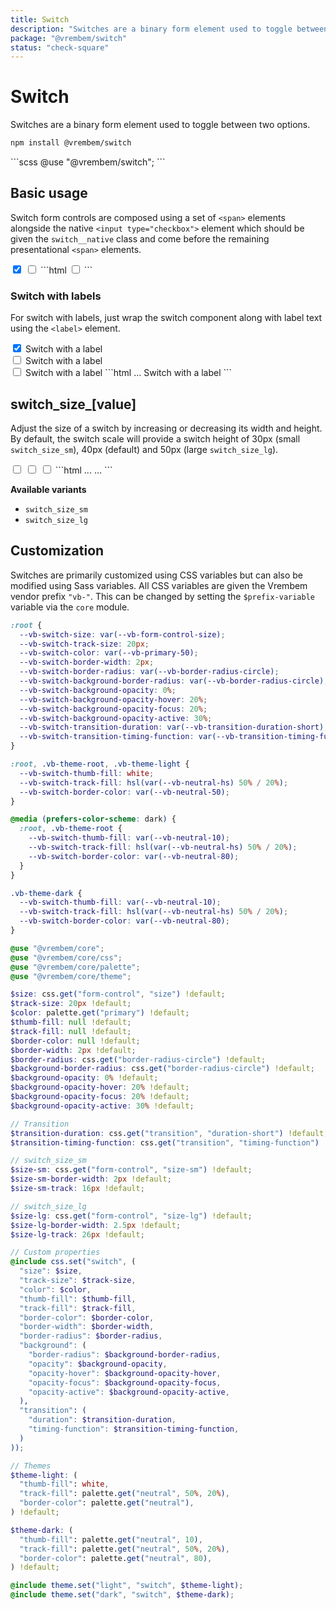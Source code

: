 ```yaml
---
title: Switch
description: "Switches are a binary form element used to toggle between two options."
package: "@vrembem/switch"
status: "check-square"
---
```



# Switch

Switches are a binary form element used to toggle between two options.

```sh
npm install @vrembem/switch
```

<CodeExample lang="scss">
  ```scss
  @use "@vrembem/switch";
  ```
</CodeExample>

## Basic usage

Switch form controls are composed using a set of `<span>` elements alongside the native `<input type="checkbox">` element which should be given the `switch__native` class and come before the remaining presentational `<span>` elements.

<CodeExample>
  <Fragment slot="output">
    <span class="switch">
      <input type="checkbox" class="switch__native" checked />
      <span class="switch__background">
        <span class="switch__track">
          <span class="switch__thumb"></span>
        </span>
      </span>
    </span>
    <span class="switch">
      <input type="checkbox" class="switch__native" />
      <span class="switch__background">
        <span class="switch__track">
          <span class="switch__thumb"></span>
        </span>
      </span>
    </span>
  </Fragment>
  ```html
  <span class="switch">
    <input type="checkbox" class="switch__native">
    <span class="switch__background">
      <span class="switch__track">
        <span class="switch__thumb"></span>
      </span>
    </span>
  </span>
  ```
</CodeExample>

### Switch with labels

For switch with labels, just wrap the switch component along with label text using the `<label>` element.

<CodeExample>
  <Fragment slot="output">
    <label class="display-inline-flex flex-align-center flex-gap-xs">
      <span class="switch">
        <input type="checkbox" class="switch__native" checked />
        <span class="switch__background">
          <span class="switch__track">
            <span class="switch__thumb"></span>
          </span>
        </span>
      </span>
      <span>Switch with a label</span>
    </label>
    <br />
    <label class="display-inline-flex flex-align-center flex-gap-xs">
      <span class="switch">
        <input type="checkbox" class="switch__native" />
        <span class="switch__background">
          <span class="switch__track">
            <span class="switch__thumb"></span>
          </span>
        </span>
      </span>
      <span>Switch with a label</span>
    </label>
    <br />
    <label class="display-inline-flex flex-align-center flex-gap-xs">
      <span class="switch">
        <input type="checkbox" class="switch__native" />
        <span class="switch__background">
          <span class="switch__track">
            <span class="switch__thumb"></span>
          </span>
        </span>
      </span>
      <span>Switch with a label</span>
    </label>
  </Fragment>
  ```html
  <label>
    <span class="switch">
      ...
    </span>
    <span>Switch with a label</span>
  </label>
  ```
</CodeExample>

## switch_size_[value]

Adjust the size of a switch by increasing or decreasing its width and height. By default, the switch scale will provide a switch height of 30px (small `switch_size_sm`), 40px (default) and 50px (large `switch_size_lg`).

<CodeExample>
  <Fragment slot="output">
    <span class="switch switch_size_sm">
      <input type="checkbox" class="switch__native" />
      <span class="switch__background">
        <span class="switch__track">
          <span class="switch__thumb"></span>
        </span>
      </span>
    </span>
    <span class="switch">
      <input type="checkbox" class="switch__native" />
      <span class="switch__background">
        <span class="switch__track">
          <span class="switch__thumb"></span>
        </span>
      </span>
    </span>
    <span class="switch switch_size_lg">
      <input type="checkbox" class="switch__native" />
      <span class="switch__background">
        <span class="switch__track">
          <span class="switch__thumb"></span>
        </span>
      </span>
    </span>
  </Fragment>
  ```html
  <span class="switch switch_size_sm">
    ...
  </span>

  <span class="switch switch_size_lg">
    ...
  </span>
  ```
</CodeExample>

**Available variants**

- `switch_size_sm`
- `switch_size_lg`

## Customization

Switches are primarily customized using CSS variables but can also be modified using Sass variables. All CSS variables are given the Vrembem vendor prefix `"vb-"`. This can be changed by setting the `$prefix-variable` variable via the `core` module.

<DocBlock name="CSS Variables" src="switch/src/_root.scss">

  ```scss
  :root {
    --vb-switch-size: var(--vb-form-control-size);
    --vb-switch-track-size: 20px;
    --vb-switch-color: var(--vb-primary-50);
    --vb-switch-border-width: 2px;
    --vb-switch-border-radius: var(--vb-border-radius-circle);
    --vb-switch-background-border-radius: var(--vb-border-radius-circle);
    --vb-switch-background-opacity: 0%;
    --vb-switch-background-opacity-hover: 20%;
    --vb-switch-background-opacity-focus: 20%;
    --vb-switch-background-opacity-active: 30%;
    --vb-switch-transition-duration: var(--vb-transition-duration-short);
    --vb-switch-transition-timing-function: var(--vb-transition-timing-function);
  }

  :root, .vb-theme-root, .vb-theme-light {
    --vb-switch-thumb-fill: white;
    --vb-switch-track-fill: hsl(var(--vb-neutral-hs) 50% / 20%);
    --vb-switch-border-color: var(--vb-neutral-50);
  }

  @media (prefers-color-scheme: dark) {
    :root, .vb-theme-root {
      --vb-switch-thumb-fill: var(--vb-neutral-10);
      --vb-switch-track-fill: hsl(var(--vb-neutral-hs) 50% / 20%);
      --vb-switch-border-color: var(--vb-neutral-80);
    }
  }

  .vb-theme-dark {
    --vb-switch-thumb-fill: var(--vb-neutral-10);
    --vb-switch-track-fill: hsl(var(--vb-neutral-hs) 50% / 20%);
    --vb-switch-border-color: var(--vb-neutral-80);
  }
  ```
</DocBlock>

<DocBlock name="SCSS Variables" src="switch/src/_variables.scss">

  ```scss
  @use "@vrembem/core";
  @use "@vrembem/core/css";
  @use "@vrembem/core/palette";
  @use "@vrembem/core/theme";

  $size: css.get("form-control", "size") !default;
  $track-size: 20px !default;
  $color: palette.get("primary") !default;
  $thumb-fill: null !default;
  $track-fill: null !default;
  $border-color: null !default;
  $border-width: 2px !default;
  $border-radius: css.get("border-radius-circle") !default;
  $background-border-radius: css.get("border-radius-circle") !default;
  $background-opacity: 0% !default;
  $background-opacity-hover: 20% !default;
  $background-opacity-focus: 20% !default;
  $background-opacity-active: 30% !default;

  // Transition
  $transition-duration: css.get("transition", "duration-short") !default;
  $transition-timing-function: css.get("transition", "timing-function") !default;

  // switch_size_sm
  $size-sm: css.get("form-control", "size-sm") !default;
  $size-sm-border-width: 2px !default;
  $size-sm-track: 16px !default;

  // switch_size_lg
  $size-lg: css.get("form-control", "size-lg") !default;
  $size-lg-border-width: 2.5px !default;
  $size-lg-track: 26px !default;

  // Custom properties
  @include css.set("switch", (
    "size": $size,
    "track-size": $track-size,
    "color": $color,
    "thumb-fill": $thumb-fill,
    "track-fill": $track-fill,
    "border-color": $border-color,
    "border-width": $border-width,
    "border-radius": $border-radius,
    "background": (
      "border-radius": $background-border-radius,
      "opacity": $background-opacity,
      "opacity-hover": $background-opacity-hover,
      "opacity-focus": $background-opacity-focus,
      "opacity-active": $background-opacity-active,
    ),
    "transition": (
      "duration": $transition-duration,
      "timing-function": $transition-timing-function,
    )
  ));

  // Themes
  $theme-light: (
    "thumb-fill": white,
    "track-fill": palette.get("neutral", 50%, 20%),
    "border-color": palette.get("neutral"),
  ) !default;

  $theme-dark: (
    "thumb-fill": palette.get("neutral", 10),
    "track-fill": palette.get("neutral", 50%, 20%),
    "border-color": palette.get("neutral", 80),
  ) !default;

  @include theme.set("light", "switch", $theme-light);
  @include theme.set("dark", "switch", $theme-dark);
  ```
</DocBlock>
